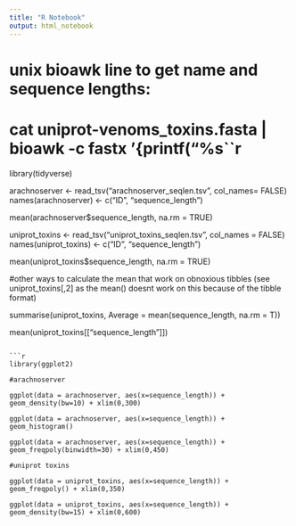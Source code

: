 ```yaml
---
title: "R Notebook"
output: html_notebook
---
```


# unix bioawk line to get name and sequence lengths: 
# cat uniprot-venoms_toxins.fasta | bioawk -c fastx '{printf("%s\t%s\n", $name,length($seq))}'


```r

library(tidyverse)

arachnoserver <- read_tsv("arachnoserver_seqlen.tsv", col_names= FALSE)
names(arachnoserver) <- c("ID", "sequence_length")

mean(arachnoserver$sequence_length, na.rm = TRUE)


uniprot_toxins <- read_tsv("uniprot_toxins_seqlen.tsv", col_names = FALSE)
names(uniprot_toxins) <- c("ID", "sequence_length")

mean(uniprot_toxins$sequence_length, na.rm = TRUE)

#other ways to calculate the mean that work on obnoxious tibbles (see uniprot_toxins[,2] as the mean() doesnt work on this because of the tibble format)

summarise(uniprot_toxins, Average = mean(sequence_length, na.rm = T))

mean(uniprot_toxins[["sequence_length"]])
```

```r
library(ggplot2)

#arachnoserver

ggplot(data = arachnoserver, aes(x=sequence_length)) + geom_density(bw=10) + xlim(0,300)

ggplot(data = arachnoserver, aes(x=sequence_length)) + geom_histogram()

ggplot(data = arachnoserver, aes(x=sequence_length)) + geom_freqpoly(binwidth=30) + xlim(0,450)

#uniprot toxins

ggplot(data = uniprot_toxins, aes(x=sequence_length)) + geom_freqpoly() + xlim(0,350)

ggplot(data = uniprot_toxins, aes(x=sequence_length)) + geom_density(bw=15) + xlim(0,600) 


```

